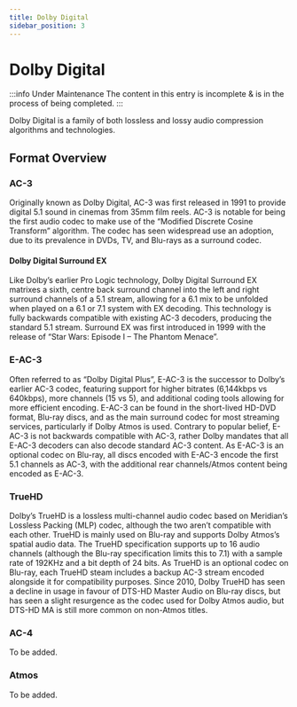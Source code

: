 ```yaml
---
title: Dolby Digital
sidebar_position: 3
---
```


# Dolby Digital

:::info Under Maintenance
The content in this entry is incomplete & is in the process of being completed.
:::

Dolby Digital is a family of both lossless and lossy audio compression algorithms and technologies. 

## Format Overview 

### AC-3 
Originally known as Dolby Digital, AC-3 was first released in 1991 to provide digital 5.1 sound in cinemas from 35mm film reels. AC-3 is notable for being the first audio codec to make use of the “Modified Discrete Cosine Transform” algorithm. The codec has seen widespread use an adoption, due to its prevalence in DVDs, TV, and Blu-rays as a surround codec.  

#### Dolby Digital Surround EX
Like Dolby’s earlier Pro Logic technology, Dolby Digital Surround EX matrixes a sixth, centre back surround channel into the left and right surround channels of a 5.1 stream, allowing for a 6.1 mix to be unfolded when played on a 6.1 or 7.1 system with EX decoding. This technology is fully backwards compatible with existing AC-3 decoders, producing the standard 5.1 stream. Surround EX was first introduced in 1999 with the release of “Star Wars: Episode I – The Phantom Menace”. 

### E-AC-3
Often referred to as “Dolby Digital Plus”, E-AC-3 is the successor to Dolby’s earlier AC-3 codec, featuring support for higher bitrates (6,144kbps vs 640kbps), more channels (15 vs 5), and additional coding tools allowing for more efficient encoding. E-AC-3 can be found in the short-lived HD-DVD format, Blu-ray discs, and as the main surround codec for most streaming services, particularly if Dolby Atmos is used. Contrary to popular belief, E-AC-3 is not backwards compatible with AC-3, rather Dolby mandates that all E-AC-3 decoders can also decode standard AC-3 content. As E-AC-3 is an optional codec on Blu-ray, all discs encoded with E-AC-3 encode the first 5.1 channels as AC-3, with the additional rear channels/Atmos content being encoded as E-AC-3. 

### TrueHD
Dolby’s TrueHD is a lossless multi-channel audio codec based on Meridian’s Lossless Packing (MLP) codec, although the two aren’t compatible with each other. TrueHD is mainly used on Blu-ray and supports Dolby Atmos’s spatial audio data. The TrueHD specification supports up to 16 audio channels (although the Blu-ray specification limits this to 7.1) with a sample rate of 192KHz and a bit depth of 24 bits. As TrueHD is an optional codec on Blu-ray, each TrueHD steam includes a backup AC-3 stream encoded alongside it for compatibility purposes. Since 2010, Dolby TrueHD has seen a decline in usage in favour of DTS-HD Master Audio on Blu-ray discs, but has seen a slight resurgence as the codec used for Dolby Atmos audio, but DTS-HD MA is still more common on non-Atmos titles. 

### AC-4
To be added.

### Atmos
To be added.
